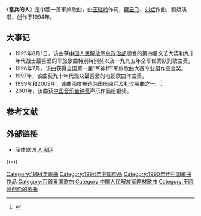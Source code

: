 《'''當兵的人'''》是中國一首軍旅歌曲，由[[王晓岭|王晓岭]]作词，[[藏云飞|藏云飞]]、[[刘斌_(歌手)|刘斌]]作曲，劉斌演唱，创作于1994年。

== 大事记 ==
*1995年8月1日，该曲获[[中国人民解放军总政治部|中国人民解放军总政治部]]颁发的第四届文艺大奖和九十年代战士最喜爱的军旅歌曲特别特别奖以及一九九五年全军优秀队列歌曲奖。
*1996年7月，该曲获得全国第一届“军神杯”军旅歌曲大赛专业组作品金奖。
*1997年，该曲获九十年代观众最喜爱的电视歌曲作曲奖。
*1999年和2009年，该曲兩度被选为国庆阅兵及礼仪用曲之一。<ref> {{citeweb|url=http://news.xinhuanet.com/mil/2009-09/25/content_12112075.htm |title=19首国庆阅兵、礼仪用曲最终敲定 |publisher=新华网|date=2009-09-25 |accessdate=2011-09-24| language=zh-cn}}</ref>
*2001年，该曲获[[中国音乐金钟奖|中国音乐金钟奖]]声乐作品组银奖。

== 参考文献 ==
{{Reflist}}

== 外部链接 ==
* 简体歌词  [https://web.archive.org/web/20130406155058/http://tv.people.com.cn/GB/79889/9374413.html 人民网]

{{-}}
{{放歌九十年|cat|D当}}
{{中宣部推荐100首爱国歌曲}}

[[Category:1994年歌曲|Category:1994年歌曲]]
[[Category:1994年中国作品|Category:1994年中国作品]]
[[Category:1990年代中国歌曲作品|Category:1990年代中国歌曲作品]]
[[Category:百首爱国歌曲|Category:百首爱国歌曲]]
[[Category:中国人民解放军题材歌曲|Category:中国人民解放军题材歌曲]]
[[Category:王晓岭创作的歌曲|Category:王晓岭创作的歌曲]]